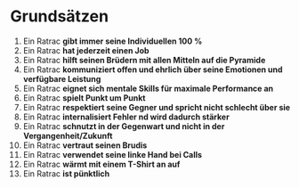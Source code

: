 # Grundsätzen

1. Ein Ratrac **gibt immer seine Individuellen 100 %**
2. Ein Ratrac **hat jederzeit einen Job**
3. Ein Ratrac **hilft seinen Brüdern mit allen Mitteln auf die Pyramide**
4. Ein Ratrac **kommuniziert offen und ehrlich über seine Emotionen und verfügbare Leistung**
5. Ein Ratrac **eignet sich mentale Skills für maximale Performance an**
6. Ein Ratrac **spielt Punkt um Punkt**
7. Ein Ratrac **respektiert seine Gegner und spricht nicht schlecht über sie**
8. Ein Ratrac **internalisiert Fehler nd wird dadurch stärker**
9. Ein Ratrac **schnutzt in der Gegenwart und nicht in der Vergangenheit/Zukunft**
10. Ein Ratrac **vertraut seinen Brudis**
11. Ein Ratrac **verwendet seine linke Hand bei Calls**
12. Ein Ratrac **wärmt mit einem T-Shirt an auf**
13. Ein Ratrac **ist pünktlich**
